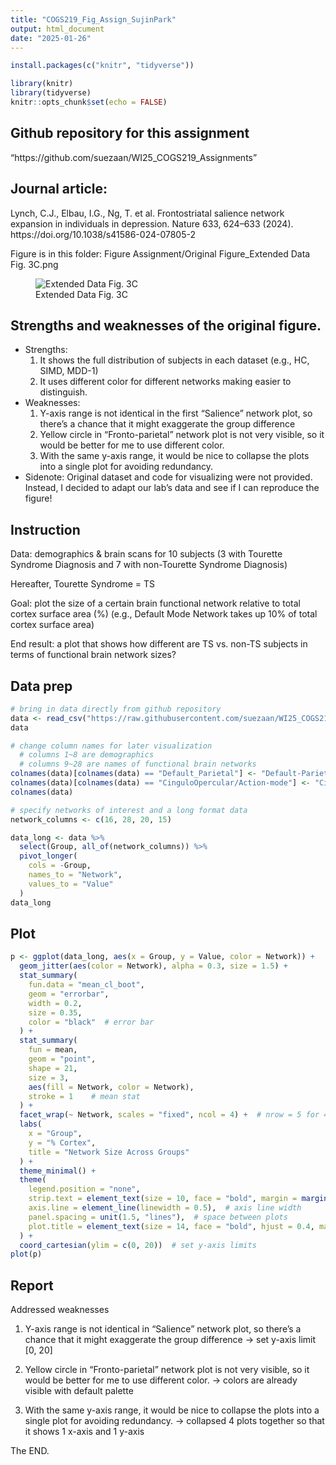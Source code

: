 ---
title: "COGS219_Fig_Assign_SujinPark"
output: html_document
date: "2025-01-26"
---

``` {r, eval=TRUE}
install.packages(c("knitr", "tidyverse"))
```

```{r setup, include=TRUE}
library(knitr) 
library(tidyverse) 
knitr::opts_chunk$set(echo = FALSE)
```

## Github repository for this assignment 
"https://github.com/suezaan/WI25_COGS219_Assignments"

## Journal article: 

Lynch, C.J., Elbau, I.G., Ng, T. et al. Frontostriatal salience network expansion in individuals in depression. Nature 633, 624–633 (2024). https://doi.org/10.1038/s41586-024-07805-2

Figure is in this folder: Figure Assignment/Original Figure_Extended Data Fig. 3C.png

![Extended Data Fig. 3C](https://raw.githubusercontent.com/suezaan/WI25_COGS219_Assignments/main/Figure%20Assignment/Original%20Figure_Extended%20Data%20Fig.%203C.png)


## Strengths and weaknesses of the original figure. 

- Strengths:
  1. It shows the full distribution of subjects in each dataset (e.g., HC, SIMD, MDD-1)
  2. It uses different color for different networks making easier to distinguish.


- Weaknesses:
  1. Y-axis range is not identical in the first "Salience" network plot, so there's a chance that it might exaggerate the group difference 
  2. Yellow circle in "Fronto-parietal" network plot is not very visible, so it would be better for me to use different color.
  3. With the same y-axis range, it would be nice to collapse the plots into a single plot for avoiding redundancy. 

- Sidenote: Original dataset and code for visualizing were not provided. Instead, I decided to adapt our lab's data and see if I can reproduce the figure!

## Instruction

Data: demographics & brain scans for 10 subjects (3 with Tourette Syndrome Diagnosis and 7 with non-Tourette Syndrome Diagnosis)

Hereafter, Tourette Syndrome = TS

Goal: plot the size of a certain brain functional network relative to total cortex surface area (%) (e.g., Default Mode Network takes up 10% of total cortex surface area)

End result: a plot that shows how different are TS vs. non-TS subjects in terms of functional brain network sizes? 


## Data prep

```{r}
# bring in data directly from github repository
data <- read_csv("https://raw.githubusercontent.com/suezaan/WI25_COGS219_Assignments/main/Figure%20Assignment/FigAssign_data.csv")
data
```

```{r}
# change column names for later visualization
  # columns 1~8 are demographics
  # columns 9~28 are names of functional brain networks
colnames(data)[colnames(data) == "Default_Parietal"] <- "Default-Parietal"
colnames(data)[colnames(data) == "CinguloOpercular/Action-mode"] <- "Cingulo-opercular"
colnames(data)
```

```{r}
# specify networks of interest and a long format data
network_columns <- c(16, 28, 20, 15)

data_long <- data %>%
  select(Group, all_of(network_columns)) %>%  
  pivot_longer(
    cols = -Group,  
    names_to = "Network",
    values_to = "Value"
  )
data_long
```

## Plot
```{r p, echo=FALSE}
p <- ggplot(data_long, aes(x = Group, y = Value, color = Network)) +
  geom_jitter(aes(color = Network), alpha = 0.3, size = 1.5) +  
  stat_summary( 
    fun.data = "mean_cl_boot", 
    geom = "errorbar", 
    width = 0.2, 
    size = 0.35, 
    color = "black"  # error bar
  ) +  
  stat_summary(
    fun = mean, 
    geom = "point", 
    shape = 21,  
    size = 3,    
    aes(fill = Network, color = Network),  
    stroke = 1    # mean stat   
  ) +  
  facet_wrap(~ Network, scales = "fixed", ncol = 4) +  # nrow = 5 for 4 x 5 format (in case of bringing all the networks on the plot)
  labs(
    x = "Group",
    y = "% Cortex",
    title = "Network Size Across Groups"
  ) +
  theme_minimal() +
  theme(
    legend.position = "none",
    strip.text = element_text(size = 10, face = "bold", margin = margin(b = 20)),
    axis.line = element_line(linewidth = 0.5),  # axis line width
    panel.spacing = unit(1.5, "lines"),  # space between plots 
    plot.title = element_text(size = 14, face = "bold", hjust = 0.4, margin = margin(b = 20))  
  ) +
  coord_cartesian(ylim = c(0, 20))  # set y-axis limits  
plot(p)
```

## Report

Addressed weaknesses 

  1. Y-axis range is not identical in "Salience" network plot, so there's a chance that it might exaggerate the group difference 
  -> set y-axis limit [0, 20] 
  
  2. Yellow circle in "Fronto-parietal" network plot is not very visible, so it would be better for me to use different color.
  -> colors are already visible with default palette
  
  3. With the same y-axis range, it would be nice to collapse the plots into a single plot for avoiding redundancy. 
  -> collapsed 4 plots together so that it shows 1 x-axis and 1 y-axis 
  
The END. 
  
